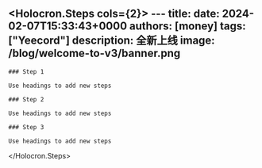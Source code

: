 <Holocron.Steps cols={2}>
    ---
    title: 
date: 2024-02-07T15:33:43+0000
authors: [money]
tags: ["Yeecord"]
description: 全新上线
image: /blog/welcome-to-v3/banner.png
---

    ### Step 1

    Use headings to add new steps

    ### Step 2

    Use headings to add new steps

    ### Step 3

    Use headings to add new steps
</Holocron.Steps>

